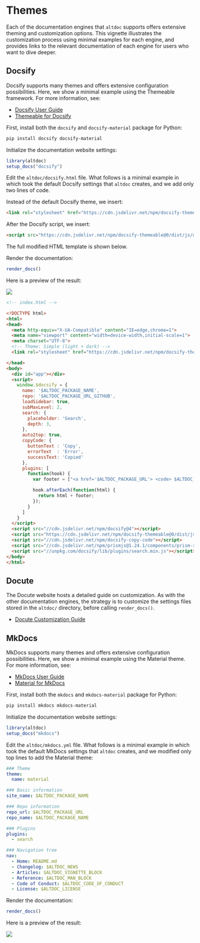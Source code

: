 # Themes

Each of the documentation engines that `altdoc` supports offers extensive theming and customization options. This vignette illustrates the customization process using minimal examples for each engine, and provides links to the relevant documentation of each engine for users who want to dive deeper.

## Docsify

Docsify supports many themes and offers extensive configuration possibilities. Here, we show a minimal example using the Themeable framework. For more information, see:

* [Docsify User Guide](https://docsify.js.org/#/)
* [Themeable for Docsify](https://jhildenbiddle.github.io/docsify-themeable/#/)

First, install both the `docsify` and `docsify-material` package for Python: 

```bash
pip install docsify docsify-material
```

Initialize the documentation website settings:

```r
library(altdoc)
setup_docs("docsify")
```

Edit the `altdoc/docsify.html` file. What follows is a minimal example in which took the default Docsify settings that `altdoc` creates, and we add only two lines of code.

Instead of the default Docsify theme, we insert:

```html
<link rel="stylesheet" href="https://cdn.jsdelivr.net/npm/docsify-themeable@0/dist/css/theme-simple.css">
```

After the Docsify script, we insert:

```html
<script src="https://cdn.jsdelivr.net/npm/docsify-themeable@0/dist/js/docsify-themeable.min.js"></script>
```

The full modified HTML template is shown below.

Render the documentation:

```r
render_docs()
```

Here is a preview of the result:

![](images/themes_docsify_preview.png)

```html
<!-- index.html -->

<!DOCTYPE html>
<html>
<head>
  <meta http-equiv="X-UA-Compatible" content="IE=edge,chrome=1">
  <meta name="viewport" content="width=device-width,initial-scale=1">
  <meta charset="UTF-8">
  <!-- Theme: Simple (light + dark) -->
  <link rel="stylesheet" href="https://cdn.jsdelivr.net/npm/docsify-themeable@0/dist/css/theme-simple.css">

</head>
<body>
  <div id="app"></div>
  <script>
    window.$docsify = {
      name: '$ALTDOC_PACKAGE_NAME',
      repo: '$ALTDOC_PACKAGE_URL_GITHUB',
      loadSidebar: true,
      subMaxLevel: 2,
      search: {
        placeholder: 'Search',
        depth: 3,
      },
      auto2top: true,
      copyCode: {
        buttonText : 'Copy',
        errorText  : 'Error',
        successText: 'Copied'
      },
      plugins: [
        function(hook) {
          var footer = ["<a href='$ALTDOC_PACKAGE_URL'> <code> $ALTDOC_PACKAGE_NAME </code> v. $ALTDOC_PACKAGE_VERSION </a> | Documentation made with <a href='https://altdoc.etiennebacher.com/'> <code> altdoc </code> v. $ALTDOC_VERSION</a>"].join('');

          hook.afterEach(function(html) {
            return html + footer;
          });
        }
      ]
    }
  </script>
  <script src="//cdn.jsdelivr.net/npm/docsify@4"></script>
  <script src="https://cdn.jsdelivr.net/npm/docsify-themeable@0/dist/js/docsify-themeable.min.js"></script>
  <script src="//cdn.jsdelivr.net/npm/docsify-copy-code"></script>
  <script src="//cdn.jsdelivr.net/npm/prismjs@1.24.1/components/prism-r.js"></script>
  <script src="//unpkg.com/docsify/lib/plugins/search.min.js"></script>
</body>
</html>
```

## Docute

The Docute website hosts a detailed guide on customization. As with the other documentation engines, the strategy is to customize the settings files stored in the `altdoc/` directory, before calling `render_docs()`.

* [Docute Customization Guide](https://docute.egoist.dev/guide/customization)

## MkDocs

MkDocs supports many themes and offers extensive configuration possibilities. Here, we show a minimal example using the Material theme. For more information, see:

* [MkDocs User Guide](https://www.mkdocs.org/user-guide/)
* [Material for MkDocs](https://squidfunk.github.io/mkdocs-material/customization/)

First, install both the `mkdocs` and `mkdocs-material` package for Python: 

```bash
pip install mkdocs mkdocs-material
```

Initialize the documentation website settings:

```r
library(altdoc)
setup_docs("mkdocs")
```

Edit the `altdoc/mkdocs.yml` file. What follows is a minimal example in which took the default MkDocs settings that `altdoc` creates, and we modified only top lines to add the Material theme:

```yaml
### Theme
theme:
  name: material

### Basic information
site_name: $ALTDOC_PACKAGE_NAME

### Repo information
repo_url: $ALTDOC_PACKAGE_URL
repo_name: $ALTDOC_PACKAGE_NAME

### Plugins
plugins:
  - search

### Navigation tree
nav:
  - Home: README.md
  - Changelog: $ALTDOC_NEWS
  - Articles: $ALTDOC_VIGNETTE_BLOCK
  - Reference: $ALTDOC_MAN_BLOCK
  - Code of Conduct: $ALTDOC_CODE_OF_CONDUCT
  - License: $ALTDOC_LICENSE
```

Render the documentation:

```r
render_docs()
```

Here is a preview of the result:

![](images/themes_mkdocs_preview.png)
